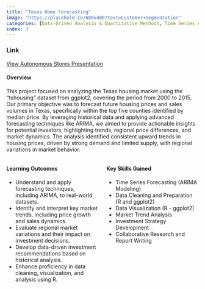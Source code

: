 ```yaml
---
title: "Texas Home Forecasting"
image: "https://placehold.co/600x400?text=Customer+Segmentation"
categories: [Data-Driven Analysis & Quantitative Methods, Time Series Analysis, Data Preparation & Transformation, Visualization Exploration & Techniques, Predictive Accuracy, Investment Recommendations, Insights & Recommendations Based on Analytics, Predictive Modeling & Forecasting]
index: 3
---
```

### Link 
[View Autonomous Stores Presentation](https://github.com/your-username/your-repository-name/blob/main/images/6300%20Autonomous%20Stores%20presentation.pptx.pdf)

#### **Overview**  
This project focused on analyzing the Texas housing market using the "txhousing" dataset from ggplot2, covering the period from 2000 to 2015. Our primary objective was to forecast future housing prices and sales volumes in Texas, specifically within the top five counties identified by median price. By leveraging historical data and applying advanced forecasting techniques like ARIMA, we aimed to provide actionable insights for potential investors, highlighting trends, regional price differences, and market dynamics. The analysis identified consistent upward trends in housing prices, driven by strong demand and limited supply, with regional variations in market behavior.



::: {.columns}
::: {.column width="50%"}
#### **Learning Outcomes**  
- Understand and apply forecasting techniques, including ARIMA, to real-world datasets.
- Identify and interpret key market trends, including price growth and sales dynamics.
- Evaluate regional market variations and their impact on investment decisions.
- Develop data-driven investment recommendations based on historical analysis.
- Enhance proficiency in data cleaning, visualization, and analysis using R.

:::
::: {.column width="50%"}
#### **Key Skills Gained**  
- Time Series Forecasting (ARIMA Modeling)
- Data Cleaning and Preparation (R and ggplot2)
- Data Visualization (R - ggplot2)
- Market Trend Analysis
- Investment Strategy Development
- Collaborative Research and Report Writing
:::
:::